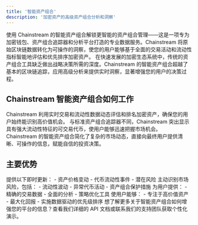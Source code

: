```yaml
---
title: '智能资产组合'
description: '加密资产的高级资产组合分析和洞察'
---
```


<Note type="info">
  使用 Chainstream 的智能资产组合解锁更智能的资产组合管理——这是一项专为加密钱包、资产组合追踪器和分析平台打造的专业数据服务。Chainstream 将原始区块链数据转化为可操作的洞察，使您的用户能够基于全面的交易活动和流动性指标智能地评估和优先排序加密资产。
</Note>

<Info>
  在快速发展的加密生态系统中，传统的资产组合工具缺乏做出战略决策所需的深度。Chainstream 的智能资产组合超越了基本的区块链追踪，应用高级分析来提供实时洞察，显著增强您的用户的决策过程。
</Info>

## Chainstream 智能资产组合如何工作

<CardGroup cols={3}>
  <Card title="数据驱动的资产估值" icon="chart-mixed">
    Chainstream 利用实时交易和流动性数据动态评估和排名加密资产，确保您的用户始终能识别高价值机会。
  </Card>
  
  <Card title="流动性和交易洞察" icon="wave-pulse">
    与标准资产组合追踪器不同，Chainstream 突出显示具有强大流动性特征的可交易代币，使用户能够迅速把握市场机会。
  </Card>
  
  <Card title="可操作的用户中心数据" icon="user-gear">
    Chainstream 的智能资产组合简化了复杂的市场动态，直接向最终用户提供清晰、可操作的信息，赋能自信的投资决策。
  </Card>
</CardGroup>

## 主要优势

<CardGroup cols={2}>
  <Card title="实时资产组合洞察" icon="bolt">
    提供以下即时更新：
    - 资产价格变动
    - 代币流动性事件
    - 潜在风险
  </Card>
  
  <Card title="风险管理" icon="shield-check">
    主动识别市场风险，包括：
    - 流动性波动
    - 异常代币活动
    - 资产组合保护措施
  </Card>
  
  <Card title="明智的决策制定" icon="brain">
    为用户提供：
    - 精确的交易数据
    - 全面的分析
    - 策略优化工具
  </Card>
  
  <Card title="优化资产组合表现" icon="chart-line-up">
    使用户能够：
    - 专注于高价值资产
    - 最大化回报
    - 实施数据驱动的优先级排序
  </Card>
</CardGroup>

<Tip>
  想了解更多关于智能资产组合如何增强您的平台的信息？查看我们详细的 API 文档或联系我们的支持团队获取个性化演示。
</Tip>